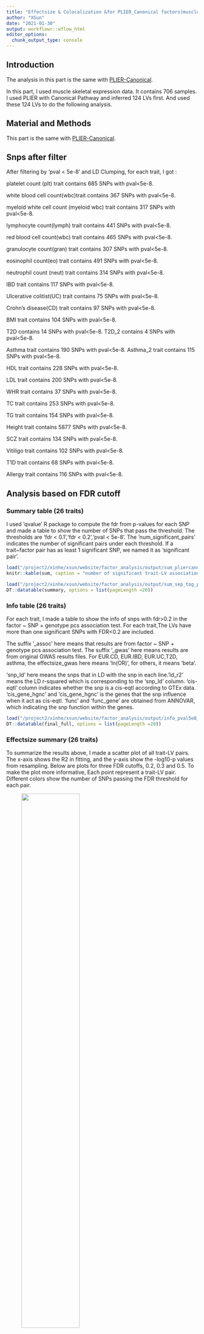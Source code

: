 ```yaml
---
title: "Effectsize & Colocalization &for PLIER_Canonical factors(muscle)"
author: "XSun"
date: "2021-01-30"
output: workflowr::wflow_html
editor_options:
  chunk_output_type: console
---
```


## Introduction

The analysis in this part is the same with [PLIER-Canonical](https://xsun1229.github.io/factor_analysis/catalog_gwas_pliercanon_sep_ldclumping_r01d1000.html). 

In this part, I used muscle skeletal expression data. It contains 706 samples. I used PLIER with Canonical Pathway and inferred 124 LVs first. And used these 124 LVs to do the following analysis. 


## Material and Methods

This part is the same with [PLIER-Canonical](https://xsun1229.github.io/factor_analysis/catalog_gwas_pliercanon_sep_ldclumping_r01d1000.html).

## Snps after filter

After filtering by 'pval < 5e-8' and LD Clumping, for each trait, I got :

platelet count (plt) trait contains 685 SNPs with pval<5e-8. 

white blood cell count(wbc)trait contains 367 SNPs with pval<5e-8. 

myeloid white cell count (myeloid wbc) trait contains 317 SNPs with pval<5e-8. 

lymphocyte count(lymph) trait contains 441 SNPs with pval<5e-8. 

red blood cell count(wbc) trait contains 465 SNPs with pval<5e-8. 

granulocyte count(gran) trait contains 307 SNPs with pval<5e-8. 

eosinophil count(eo) trait contains 491 SNPs with pval<5e-8. 

neutrophil count (neut) trait contains 314 SNPs with pval<5e-8. 

IBD trait contains 117 SNPs with pval<5e-8. 

Ulcerative colitist(UC) trait contains 75 SNPs with pval<5e-8. 

Crohn's disease(CD) trait contains 97 SNPs with pval<5e-8. 

BMI trait contains 104 SNPs with pval<5e-8. 

T2D contains 14 SNPs with pval<5e-8. T2D_2 contains 4 SNPs with pval<5e-8.

Asthma trait contains 190 SNPs with pval<5e-8. Asthma_2 trait contains 115 SNPs with pval<5e-8.

HDL trait contains 228 SNPs with pval<5e-8.

LDL trait contains 200 SNPs with pval<5e-8.

WHR trait contains 37 SNPs with pval<5e-8.

TC trait contains 253 SNPs with pval<5e-8.

TG trait contains 154 SNPs with pval<5e-8.

Height trait contains 5877 SNPs with pval<5e-8.

SCZ trait contains 134 SNPs with pval<5e-8.

Vitiligo trait contains 102 SNPs with pval<5e-8.

T1D trait contains 68 SNPs with pval<5e-8.

Allergy trait contains 116 SNPs with pval<5e-8.


## Analysis based on FDR cutoff

### Summary table (26 traits)

I used 'qvalue' R package to compute the fdr from p-values for each SNP and made a table to show the number of SNPs that pass the threshold. The thresholds are 'fdr < 0.1','fdr < 0.2','pval < 5e-8'. The 'num_significant_pairs' indicates the number of significant pairs under each threshold. If a trait~factor pair has as least 1 significant SNP, we named it as 'significant pair'. 

```r
load("/project2/xinhe/xsun/website/factor_analysis/output/sum_pliercanon_wgpc_ldcl_d1k_ageco_mus.rdata")
knitr::kable(sum, caption = "number of significant trait-LV associations across all traits")
```

```r
load("/project2/xinhe/xsun/website/factor_analysis/output/sum_sep_tog_pval_pliercanon_wgpc_ldcl_d1k_ageco_mus.rdata")
DT::datatable(summary, options = list(pageLength =20))
```


### Info table (26 traits)

For each trait, I made a table to show the info of snps with fdr>0.2 in the factor ~ SNP + genotype pcs association test. For each trait,The LVs have more than one significant SNPs with FDR<0.2 are included. 

The suffix '_assoc' here means that results are from factor ~ SNP + genotype pcs association test. The suffix '_gwas' here means results are from original GWAS results files. For EUR.CD, EUR.IBD, EUR.UC,T2D, asthma, the effectsize_gwas here means 'ln(OR)', for others, it means 'beta'. 

'snp_ld' here means the snps that in LD with the snp in each line.'ld_r2' means the LD r-squared which is corresponding to the 'snp_ld' column. 'cis-eqtl' column indicates whether the snp is a cis-eqtl according to GTEx data. 'cis_gene_hgnc' and 'cis_gene_hgnc' is the genes that the snp influence when it act as cis-eqtl. 'func' and 'func_gene' are obtained from ANNOVAR, which indicating the snp function within the genes.

```r
load("/project2/xinhe/xsun/website/factor_analysis/output/info_pval5e8_pliercanon_ld_d1k_ageco_mus.rdata")
DT::datatable(final_full, options = list(pageLength =20))
```

### Effectsize summary (26 traits)

To summarize the results above, I made a scatter plot of all trait-LV pairs. The x-axis shows the R2 in fitting, and the y-axis show the -log10-p values from resampling. Below are plots for three FDR cutoffs, 0.2, 0.3 and 0.5. To make the plot more informative, Each point represent a trait-LV pair. Different colors show the number of SNPs passing the FDR threshold for each pair.


<figure class="half">
    <img src="https://github.com/xsun1229/factor_analysis/raw/master/output/effectsizesum_0.2_mus.jpeg" width="60%">
    <img src="https://github.com/xsun1229/factor_analysis/raw/master/output/effectsizesum_0.2_mus.jpeg" width="60%">
    <img src="https://github.com/xsun1229/factor_analysis/raw/master/output/effectsizesum_0.2_mus.jpeg" width="60%">
</figure>

[Summary Table](https://drive.google.com/file/d/14o_XdHk-0Bccbmcq5ksZQ6Jv7PY1M9_m/view?usp=sharing)

### Colocalization -- 1000kb (26 traits)

The colocalization analysis was performed using the approximate Bayes factor test implemented in the Coloc package. Coloc computes five posterior probabilities (PP0, PP1, PP2, PP3 and PP4), each corresponding to a hypothesis: H0, no association with either trait; H1, association with trait 1 but not with trait 2; H2, association with trait 2 but not with trait 1; H3, association with trait 1 and trait 2, two independent SNPs; H4, association with trait 1 and trait 2, one shared SNP. We ran Coloc with the default parameters and used PP4 to assess evidence of colocalization. We visualized the colocalization of factor - QTLs and GWAS associations using the [LocusCompareR package](https://github.com/boxiangliu/locuscomparer).

SNP selection: 1. Chose the SNPs in the info table.  2. For each SNP, the region used in colocalization analysis is between [pos-1000kb, pos+1000kb]. 3. All SNPs in this region are included in alalysis.


[Summary Table](https://drive.google.com/file/d/17wsG1dJSYVP2M6GY1htcjA_DbucpBmMH/view?usp=sharing)




## Analysis based on EM algorithm

### EM algorithm summary table

```r
load("/project2/xinhe/xsun/website/factor_analysis/output/EM_SUM_new_turn_func_g_mus.rdata")
DT::datatable(summary, options = list(pageLength =20))
```

## Resampling summary table (summary of the above analyses) 

```r
load("/project2/xinhe/xsun/website/factor_analysis/output/resampling_sum_g_mus.rdata")
DT::datatable(sum, options = list(pageLength =20))
```